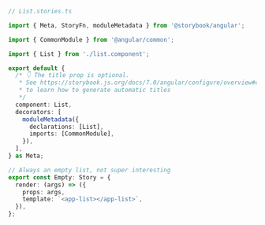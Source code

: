 ```ts
// List.stories.ts

import { Meta, StoryFn, moduleMetadata } from '@storybook/angular';

import { CommonModule } from '@angular/common';

import { List } from './list.component';

export default {
  /* 👇 The title prop is optional.
   * See https://storybook.js.org/docs/7.0/angular/configure/overview#configure-story-loading
   * to learn how to generate automatic titles
   */
  component: List,
  decorators: [
    moduleMetadata({
      declarations: [List],
      imports: [CommonModule],
    }),
  ],
} as Meta;

// Always an empty list, not super interesting
export const Empty: Story = {
  render: (args) => ({
    props: args,
    template: `<app-list></app-list>`,
  }),
};
```
